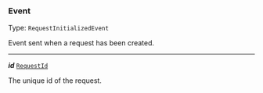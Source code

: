 


### Event

Type: `RequestInitializedEvent`

Event sent when a request has been created.



---

***id*** [`RequestId`](#requestid)

The unique id of the request.


